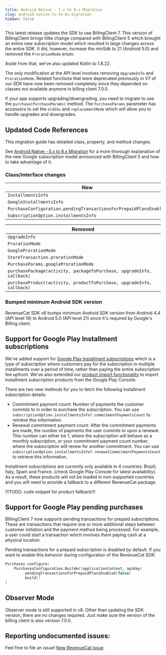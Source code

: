 ```yaml
---
title: Android Native - 7.x to 8.x Migration
slug: android-native-7x-to-8x-migration
hidden: false
---
```


This latest release updates the SDK to use BillingClient 7. This version of BillingClient brings little change compared
with BillingClient 5 which brought an entire new subscription model which resulted in large changes across the entire SDK. It did, however, increase the minSdk to 21 (Android 5.0) and removed the `ProrationMode` enum.

Aside from that, we've also updated Kotlin to 1.8.22.

The only modification at the API level involves removing `UpgradeInfo` and `ProrationMode`. Related functions that were deprecated previously in V7 of our SDK have now been removed completely since they depended on classes not available anymore in billing client 7.0.0.

If your app supports upgrading/downgrading, you need to migrate to use the `purchase(PurchaseParams)` method. The `PurchaseParams` parameter has accessors to set the `oldSku` and `replacementMode` which will allow you to handle upgrades and downgrades.

## Updated Code References

This migration guide has detailed class, property, and method changes.

See [Android Native - 5.x to 6.x Migration](https://www.revenuecat.com/docs/android-native-5x-to-6x-migration) for a
more thorough explanation of the new Google subscription model announced with BillingClient 5 and how to take advantage of it.

### Class/interface changes

| New                                                              |
|------------------------------------------------------------------|
| `InstallmentsInfo`                                               |
| `GoogleInstallmentsInfo`                                         |
| `PurchaseConfiguration.pendingTransactionsForPrepaidPlansEnabled`|
| `SubscriptionOption.installmentsInfo`                            |

| Removed                                                               |
|-----------------------------------------------------------------------|
| `UpgradeInfo`                                                         |
| `ProrationMode`                                                       |
| `GoogleProrationMode`                                                 |
| `StoreTransaction.prorationMode`                                      |
| `PurchaseParams.googleProrationMode`                                  |
| `purchasePackage(activity, packageToPurchase, upgradeInfo, callback)` |
| `purchaseProduct(activity, productToPurchase, upgradeInfo, callback)` |

### Bumped minimum Android SDK version

RevenueCat SDK v8 bumps minimum Android SDK version from Android 4.4 (API level 19) to Android 5.0 (API level 21) since it's required by Google's Billing client.

## Support for Google Play Installment subscriptions

We've added support for [Google Play Installment subscriptions](rev.cat/googleplayinstallmentsubscriptions) which is a type of subscription where customers pay for the subscription in multiple installments over a period of time, rather than paying the entire subscription fee upfront. We've also extended our [product import functionality](/sdk-guides/android-native-5x-to-6x-migration#1-automatic-import) to import installment subscription products from the Google Play Console.

There are two new methods for you to fetch the following installment subscription details:
- Commitment payment count: Number of payments the customer commits to in order to purchase the subscription. You can use `subscriptionOption.installmentsInfo?.commitmentPaymentsCount` to retrieve this information.
- Renewal commitment payment count: After the commitment payments are made, the number of payments the user commits to upon a renewal. This number can either be 1, where the subscription will behave as a monthly subscription, or your commitment payment count number, where the subscription will renew for another commitment. You can use `subscriptionOption.installmentsInfo?.renewalCommitmentPaymentsCount` to retrieve this information.

Installment subscriptions are currently only available in 4 countries: Brazil, Italy, Spain and France. (check Google Play Console for latest availability). As a result, these products will not be loaded in non-supported countries and you will need to provide a fallback to a different RevenueCat package.

!!!TODO: code snippet for product fallback!!!

## Support for Google Play pending purchases 
BIllingClient 7 now supports pending transactions for prepaid subscriptions. These are transactions that require one or more additional steps between customer initiation and the payment method being processed. For example, a user could start a transaction which involves them paying cash at a physical location.

Pending transactions for a prepaid subscription is disabled by default. If you want to enable this behavior during configuration of the RevenueCat SDK:
```kotlin
Purchases.configure(
    PurchasesConfiguration.Builder(applicationContext, apiKey)
        .pendingTransactionsForPrepaidPlansEnabled(false)
        .build()
)
```

## Observer Mode

Observer mode is still supported in v8. Other than updating the SDK version, there are no changes required. Just make sure the version of the billing client is also version 7.0.0.

## Reporting undocumented issues:

Feel free to file an issue! [New RevenueCat Issue](https://github.com/RevenueCat/purchases-android/issues/new/).